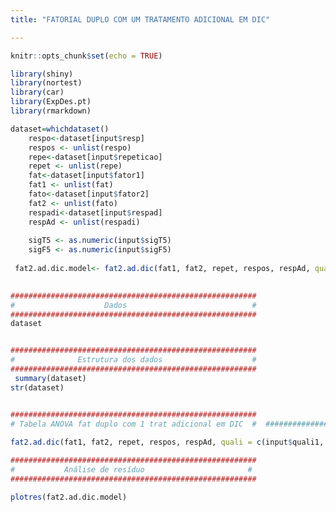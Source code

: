 ```yaml
---
title: "FATORIAL DUPLO COM UM TRATAMENTO ADICIONAL EM DIC"

---
```

```r
knitr::opts_chunk$set(echo = TRUE)

library(shiny)
library(nortest)
library(car)
library(ExpDes.pt)
library(rmarkdown)

dataset=whichdataset()
    respo<-dataset[input$resp]
    respos <- unlist(respo)
    repe<-dataset[input$repeticao]
    repet <- unlist(repe)
    fat<-dataset[input$fator1]
    fat1 <- unlist(fat)
    fato<-dataset[input$fator2]
    fat2 <- unlist(fato)
    respadi<-dataset[input$respad]
    respAd <- unlist(respadi)
    
    sigT5 <- as.numeric(input$sigT5)
    sigF5 <- as.numeric(input$sigF5)
    
 fat2.ad.dic.model<- fat2.ad.dic(fat1, fat2, repet, respos, respAd, quali = c(input$quali1, input$quali2), mcomp=input$mcomp5, sigT=sigT5, sigF=sigF5)
        
```


```r
#######################################################
#                    Dados                            # 
#######################################################
dataset


#######################################################
#              Estrutura dos dados                    # 
#######################################################
 summary(dataset)
str(dataset)


#######################################################
# Tabela ANOVA fat duplo com 1 trat adicional em DIC  #  #######################################################
    
fat2.ad.dic(fat1, fat2, repet, respos, respAd, quali = c(input$quali1, input$quali2), mcomp=input$mcomp5, sigT=sigT5, sigF=sigF5)

#######################################################
#           Análise de resíduo                       # 
#######################################################

plotres(fat2.ad.dic.model)

```

